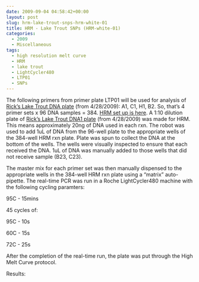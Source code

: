```yaml
---
date: 2009-09-04 04:58:42+00:00
layout: post
slug: hrm-lake-trout-snps-hrm-white-01
title: HRM - Lake Trout SNPs (HRM-white-01)
categories:
  - 2009
  - Miscellaneous
tags:
  - high resolution melt curve
  - HRM
  - lake trout
  - LightCycler480
  - LTP01
  - SNPs
---
```


The following primers from primer plate LTP01 will be used for analysis of [Rick's Lake Trout DNA plate](https://eagle.fish.washington.edu/Arabidopsis/Lake%20Trout%20DNA1%20Plate%2020090428.jpg) (from 4/28/2009): A1, C1, H1, B2. So, that's 4 primer sets x 96 DNA samples = 384. [HRM set up is here](http://eagle.fish.washington.edu/Arabidopsis/Notebook%20Workup%20Files/20090904-01.jpg). A 1:10 dilution plate of [Rick's Lake Trout DNA1 plate](http://eagle.fish.washington.edu/Arabidopsis/Lake%20Trout%20DNA1%20Plate%2020090428.jpg) (from 4/28/2009) was made for HRM. This means approximately 20ng of DNA used in each rxn. The robot was used to add 1uL of DNA from the 96-well plate to the appropriate wells of the 384-well HRM rxn plate. Plate was spun to collect the DNA at the bottom of the wells. The wells were visually inspected to ensure that each received the DNA. 1uL of DNA was manually added to those wells that did not receive sample (B23, C23).

The master mix for each primer set was then manually dispensed to the appropriate wells in the 384-well HRM rxn plate using a "matrix" auto-pipette. The real-time PCR was run in a Roche LightCycler480 machine with the following cycling paramters:

95C - 15mins

45 cycles of:

95C - 10s

60C - 15s

72C - 25s

After the completion of the real-time run, the plate was put through the High Melt Curve protocol.

Results:
